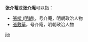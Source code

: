 '''张介菴'''或'''张介庵'''可以指：
* [[張楷_(明朝)|張楷 (明朝)]]，号介庵，明朝政治人物
* [[張敷華|張敷華]]，号介庵，明朝政治人物

{{disambig}}

[[Category:三字张姓人名消歧义|jie]]